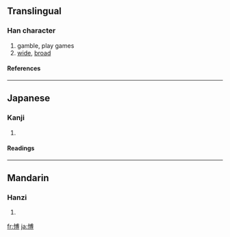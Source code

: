{{see|博}}

==Translingual==
===Han character===
{{Han char|rn=61|rad=心|as=10|sn=13|four=|canj=心戈月戈 (PIBI)}}
# gamble, play games
# [[wide]], [[broad]]
====References====
{{Han ref|kx=0397.040|dkj=11028|hdz=42336.030|uh=613D|ud=24893}}
----
==Japanese==
===Kanji===
{{ja-kanji|grade=|rs=心10}}
# {{defn|Japanese}} 
====Readings====
{{ja-readings|on=[[はく]] (haku)|kun=[[ひろい]] (hiroi), [[ひろめる]] (hiromeru)}}
----
==Mandarin==
===Hanzi===
{{cmn-hanzi|pin=[[bó]] ([[bo2]])|wg=po<sup>2</sup>}}
# {{defn|Mandarin}}

[[fr:愽]]
[[ja:愽]]